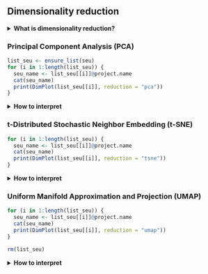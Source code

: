 ## Dimensionality reduction

<!-- Sergio Alías, 20230629 -->
<!-- Last modified 20230704 -->

<details>
<summary>**What is dimensionality reduction?**</summary>
<br>
If we had a scRNA-seq data set with two genes, we could make a two-dimensional plot where each axis represents the expression of one gene and each point in the plot represents a cell. But we don't have two genes, we have thousands of them. Dimensionality reduction aims to reduce this number of separate dimensions in the data. This is possible because different genes are correlated if they are affected by the same biological process. Thus, we do not need to store separate information for individual genes, but can instead compress multiple features into a single dimension, e.g., an "eigengene".<sup>1</sup>

We can perform linear (PCA) and non-linear (UMAP, tSNE) dimensionality reduction. Oversimplifying for the sake of comprehensibility, one can think of the linear transformation as shifting and stretching the data, and the non-linear transformation as making more drastic changes to the data, such as making it "inside out".<sup>2</sup>

*References:*

1.  OSCA basics: [http://bioconductor.org/books/3.17/OSCA.basic/dimensionality-reduction.html](http://bioconductor.org/books/3.17/OSCA.basic/dimensionality-reduction.html)

2. [https://stats.stackexchange.com/questions/319771/linear-versus-nonlinear-dimensionality-reduction-techniques](https://stats.stackexchange.com/questions/319771/linear-versus-nonlinear-dimensionality-reduction-techniques)

</details>

### Principal Component Analysis (PCA)

```r

list_seu <- ensure_list(seu)
for (i in 1:length(list_seu)) {
  seu_name <- list_seu[[i]]@project.name
  cat(seu_name)
  print(DimPlot(list_seu[[i]], reduction = "pca"))
}
```

<details>
<summary>**How to interpret**</summary>
<br>
Principal component analysis (PCA) discovers axes in high-dimensional space that capture the largest amount of variation. Say we draw a line anywhere, and we move each cell in our data set onto the closest position on the line. The variance captured by this axis is defined as the variance in the positions of cells along that line. In PCA, the first axis (or "principal component", PC) is chosen such that it maximizes this variance. The next PC is chosen such that it is orthogonal to the first and captures the greatest remaining amount of variation, and so on. The top PCs capture the dominant factors of heterogeneity in the dataset. In the context of scRNA-seq, our assumption is that biological processes affect multiple genes in a coordinated manner. This means that the earlier PCs are likely to represent biological structure as more variation can be captured by considering the correlated behavior of many genes.<sup>1</sup>

*References:*

1.  OSCA basics: [http://bioconductor.org/books/3.17/OSCA.basic/dimensionality-reduction.html](http://bioconductor.org/books/3.17/OSCA.basic/dimensionality-reduction.html)

</details>

### t-Distributed Stochastic Neighbor Embedding (t-SNE)

```r

for (i in 1:length(list_seu)) {
  seu_name <- list_seu[[i]]@project.name
  cat(seu_name)
  print(DimPlot(list_seu[[i]], reduction = "tsne"))
}
```

<details>
<summary>**How to interpret**</summary>
<br>

t-Distributed Stochastic Neighbor Embedding (t-SNE)

</details>

### Uniform Manifold Approximation and Projection (UMAP)

```r

for (i in 1:length(list_seu)) {
  seu_name <- list_seu[[i]]@project.name
  cat(seu_name)
  print(DimPlot(list_seu[[i]], reduction = "umap"))
}
```

```r
rm(list_seu)
```

<details>
<summary>**How to interpret**</summary>
<br>

Uniform Manifold Approximation and Projection (UMAP)

</details>